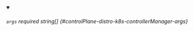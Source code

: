 
<details className="config-field" data-expandable="false" open>
<summary>

###### `args` <span className="config-field-required" data-required="false">required</span> <span className="config-field-type">string[]</span> <span className="config-field-default"></span> <span className="config-field-enum"></span> {#controlPlane-distro-k8s-controllerManager-args}



</summary>



</details>
